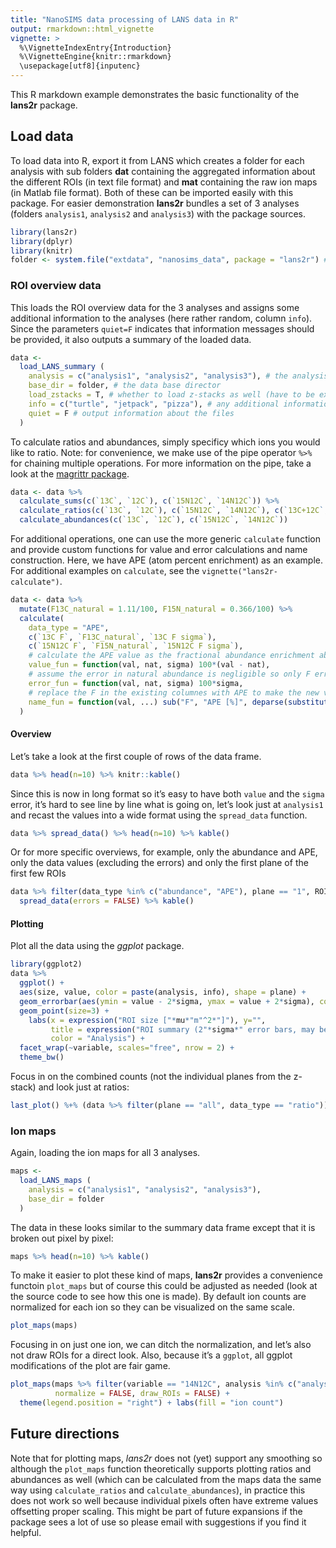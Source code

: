 ```yaml
---
title: "NanoSIMS data processing of LANS data in R"
output: rmarkdown::html_vignette
vignette: >
  %\VignetteIndexEntry{Introduction}
  %\VignetteEngine{knitr::rmarkdown}
  \usepackage[utf8]{inputenc}
---
```


This R markdown example demonstrates the basic functionality of the **lans2r** package. 

## Load data

To load data into R, export it from LANS which creates a folder for each analysis with sub folders **dat** containing the aggregated information about the different ROIs (in text file format) and **mat** containing the raw ion maps (in Matlab file format). Both of these can be imported easily with this package. For easier demonstration **lans2r** bundles a set of 3 analyses (folders `analysis1`, `analysis2` and `analysis3`) with the package sources.

```r
library(lans2r)
library(dplyr)
library(knitr)
folder <- system.file("extdata", "nanosims_data", package = "lans2r") # data base directory
```

### ROI overview data

This loads the ROI overview data for the 3 analyses and assigns some additional information to the analyses (here rather random, column `info`). Since the parameters `quiet=F` indicates that information messages should be provided, it also outputs a summary of the loaded data.

```r
data <- 
  load_LANS_summary (
    analysis = c("analysis1", "analysis2", "analysis3"), # the analysis folders
    base_dir = folder, # the data base director
    load_zstacks = T, # whether to load z-stacks as well (have to be exported from LANS!)
    info = c("turtle", "jetpack", "pizza"), # any additional information about the analyses
    quiet = F # output information about the files
  ) 
```

To calculate ratios and abundances, simply specificy which ions you would like to ratio. Note: for convenience, we make use of the pipe operator `%>%` for chaining multiple operations. For more information on the pipe, take a look at the [magrittr package](https://cran.r-project.org/web/packages/magrittr/index.html). 

```r
data <- data %>% 
  calculate_sums(c(`13C`, `12C`), c(`15N12C`, `14N12C`)) %>% 
  calculate_ratios(c(`13C`, `12C`), c(`15N12C`, `14N12C`), c(`13C+12C`, `15N12C+14N12C`)) %>% 
  calculate_abundances(c(`13C`, `12C`), c(`15N12C`, `14N12C`)) 
```

For additional operations, one can use the more generic `calculate` function and provide custom functions for value and error calculations and name construction. Here, we have APE (atom percent enrichment) as an example. For additional examples on `calculate`, see the `vignette("lans2r-calculate")`.

```r
data <- data %>% 
  mutate(F13C_natural = 1.11/100, F15N_natural = 0.366/100) %>% 
  calculate(
    data_type = "APE",
    c(`13C F`, `F13C_natural`, `13C F sigma`), 
    c(`15N12C F`, `F15N_natural`, `15N12C F sigma`),
    # calculate the APE value as the fractional abundance enrichment above natural
    value_fun = function(val, nat, sigma) 100*(val - nat),
    # assume the error in natural abundance is negligible so only F error propagates
    error_fun = function(val, nat, sigma) 100*sigma,
    # replace the F in the existing columnes with APE to make the new variable
    name_fun = function(val, ...) sub("F", "APE [%]", deparse(substitute(val)))
  )
```


#### Overview

Let's take a look at the first couple of rows of the data frame.

```r
data %>% head(n=10) %>% knitr::kable()
```

Since this is now in long format so it's easy to have both `value` and the `sigma` error, it's hard to see line by line what is going on, let's look just at `analysis1` and recast the values into a wide format using the `spread_data` function.

```r
data %>% spread_data() %>% head(n=10) %>% kable()
```

Or for more specific overviews, for example, only the abundance and APE, only the data values (excluding the errors) and only the first plane of the first few ROIs

```r
data %>% filter(data_type %in% c("abundance", "APE"), plane == "1", ROI < 4) %>% 
  spread_data(errors = FALSE) %>% kable()
```

#### Plotting

Plot all the data using the *ggplot* package.

```r
library(ggplot2)
data %>% 
  ggplot() +
  aes(size, value, color = paste(analysis, info), shape = plane) + 
  geom_errorbar(aes(ymin = value - 2*sigma, ymax = value + 2*sigma), colour="black", width = 0) +
  geom_point(size=3) + 
    labs(x = expression("ROI size ["*mu*"m"^2*"]"), y="", 
         title = expression("ROI summary (2"*sigma*" error bars, may be smaller than symbols)"),
         color = "Analysis") + 
  facet_wrap(~variable, scales="free", nrow = 2) + 
  theme_bw()
```

Focus in on the combined counts (not the individual planes from the z-stack) and look just at ratios:

```r
last_plot() %+% (data %>% filter(plane == "all", data_type == "ratio"))
```

### Ion maps

Again, loading the ion maps for all 3 analyses.

```r
maps <- 
  load_LANS_maps (
    analysis = c("analysis1", "analysis2", "analysis3"),
    base_dir = folder
  ) 
```

The data in these looks similar to the summary data frame except that it is broken out pixel by pixel:

```r
maps %>% head(n=10) %>% kable()
```

To make it easier to plot these kind of maps, **lans2r** provides a convenience functoin `plot_maps` but of course this could be adjusted as needed (look at the source code to see how this one is made). By default ion counts are normalized for each ion so they can be visualized on the same scale. 

```r
plot_maps(maps)
```

Focusing in on just one ion, we can ditch the normalization, and let's also not draw ROIs for a direct look. Also, because it's a `ggplot`, all ggplot modifications of the plot are fair game.

```r
plot_maps(maps %>% filter(variable == "14N12C", analysis %in% c("analysis1", "analysis2")), 
          normalize = FALSE, draw_ROIs = FALSE) + 
  theme(legend.position = "right") + labs(fill = "ion count")
```

## Future directions

Note that for plotting maps, *lans2r* does not (yet) support any smoothing so although the `plot_maps` function theoretically supports plotting ratios and abundances as well (which can be calculated from the maps data the same way using `calculate_ratios` and `calculate_abundances`), in practice this does not work so well because individual pixels often have extreme values offsetting proper scaling. This might be part of future expansions if the package sees a lot of use so please email with suggestions if you find it helpful.


